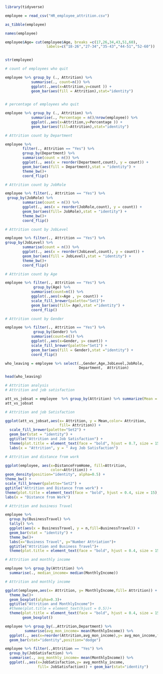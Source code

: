 ```r
library(tidyverse)
```


```r
employee = read_csv("HR_employee_attrition.csv")
```


```r
as_tibble(employee)
```





```r
names(employee)
```


```r
employee$Age= cut(employee$Age, breaks =c(17,26,34,43,51,60),
                   labels=c("18-26","27-34","35-43","44-51","52-60"))
                   

```



```r
str(employee)
```



```r
# count of employees who quit

employee %>% group_by (., Attrition) %>% 
            summarise(., count=n()) %>% 
            ggplot(.,aes(x=Attrition,y=count )) +
            geom_bar(aes(fill = Attrition),stat="identity")
          

```


```r
# percentage of employees who quit

employee %>% group_by (., Attrition) %>% 
            summarise(., Percentage = n()/nrow(employee)) %>% 
            ggplot(.,aes(x=Attrition,y=Percentage )) +
            geom_bar(aes(fill=Attrition),stat="identity")
```


```r
# Attrition count by Department

employee %>%
        filter(., Attrition == "Yes") %>% 
        group_by(Department) %>% 
        summarise(count = n()) %>% 
        ggplot(., aes(x = reorder(Department,count), y = count)) + 
        geom_bar(aes(fill = Department),stat = "identity") +
        theme_bw()+
        coord_flip()

```




```r
# Attrition count by JobRole

employee %>% filter(., Attrition == "Yes") %>% 
 group_by(JobRole) %>% 
        summarise(count = n()) %>% 
        ggplot(., aes(x = reorder(JobRole,count), y = count)) + 
        geom_bar(aes(fill= JobRole),stat = "identity") +
        theme_bw()+
        coord_flip()

```
```r
# Attrition count by JobLevel

employee %>% filter(., Attrition == "Yes") %>% 
group_by(JobLevel) %>% 
        summarise(count = n()) %>% 
        ggplot(., aes(x = reorder(JobLevel,count), y = count)) + 
        geom_bar(aes(fill = JobLevel),stat = "identity") +
        theme_bw()+
        coord_flip()


```


```r
# Attrition count by Age

employee %>% filter(., Attrition == "Yes") %>% 
             group_by(Age) %>% 
            summarise(count=n()) %>% 
            ggplot(.,aes(x=Age , y= count)) + 
            scale_fill_brewer(palette="Set1")+
            geom_bar(aes(fill= Age),stat ="identity") +
            coord_flip()

```
```r
# Attrition count by Gender

employee %>% filter(., Attrition == "Yes") %>% 
             group_by(Gender) %>% 
            summarise(count=n()) %>% 
            ggplot(.,aes(x=Gender, y= count)) + 
            scale_fill_brewer(palette="Set1") +
            geom_bar(aes(fill = Gender),stat ="identity") +
            coord_flip()
```

                      


```r
who_leaving = employee %>% select(.,Gender,Age,JobLevel,JobRole,
                                  Department,  Attrition)

```


```r
head(who_leaving)
```


```r
# Attrition analysis
# Attrition and job satisfaction

att_vs_jobsat = employee  %>% group_by(Attrition) %>% summarize(Mean = round(mean(JobSatisfaction), 2))
att_vs_jobsat
```





```r
# Attrition and job Satisfaction

ggplot(att_vs_jobsat,aes(x= Attrition, y = Mean,color= Attrition,
                         fill= Attrition)) +
  scale_fill_brewer(palette="Set2") +
  geom_bar(stat = "identity") + 
  ggtitle("Attrition and Job Satisfaction") +
  theme(plot.title = element_text(face = "bold", hjust = 0.7, size = 15))+
  labs(x = "Attrition", y = " Avg Job Satisfaction")
```


```r
# Attrition and distance from work

ggplot(employee, aes(x=DistanceFromHome, fill=Attrition, 
                     color=Attrition)) +
geom_density(position="identity", alpha=0.5) +
theme_bw() + 
scale_fill_brewer(palette="Set2") +
ggtitle("Attrition and Distance from work") + 
theme(plot.title = element_text(face = "bold", hjust = 0.4, size = 15),    legend.position="bottom") +
labs(x = "Distance from Work")
```





```r
# Attrition and business Travel

employee %>%
  group_by(BusinessTravel) %>%
  tally() %>%
  ggplot(aes(x = BusinessTravel, y = n,fill=BusinessTravel)) +
  geom_bar(stat = "identity") +
  theme_bw()+
  labs(x="Business Travel", y="Number Attriation")+
  ggtitle("Attrition and Business Travel")+
  theme(plot.title = element_text(face = "bold", hjust = 0.4, size = 15))
```


```r
# Attrition and monthly income

employee %>% group_by(Attrition) %>% 
  summarise(., median_income= median(MonthlyIncome))
```


```r
# Attrition and monthly income

ggplot(employee,aes(x= Attrition, y= MonthlyIncome,fill= Attrition)) +
  theme_bw()+
  geom_boxplot(alpha=0.3)+
  ggtitle("Attrition and MonthlyIncome")+
  #theme(plot.title = element_text(hjust = 0.5))+
  theme(plot.title = element_text(face = "bold", hjust = 0.4, size = 15))+
        geom_boxplot()
```




```r
employee %>% group_by(.,Attrition,Department) %>% 
         summarise(avg_mon_income= mean(MonthlyIncome)) %>% 
  ggplot(., aes(x=reorder(Attrition,avg_mon_income),y= avg_mon_income,fill=Department))+
  geom_bar(stat="identity",position="dodge")
```


```r
employee %>% filter(.,Attrition == "Yes") %>% 
  group_by(JobSatisfaction) %>% 
  summarise(., avg_monthly_income= mean(MonthlyIncome)) %>% 
  ggplot(.,aes(x=JobSatisfaction,y= avg_monthly_income,
               fill= JobSatisfaction)) + geom_bar(stat="identity")

```






